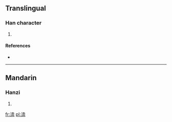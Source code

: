 ==Translingual==

===Han character===
{{Han char|rn=85|rad=水|as=09|sn=12|four=3419<sub>1</sub>|canj=水木一火 (EDMF)}}

# {{defn|Han|sort=水09}}

====References====
* {{Han ref|kx=0636.020|dkj=17802|dj=1043.100|hdz=31670.020|uh=6E3F|ud=28223|bh=D9F2|bd=55794}}

----

==Mandarin==

===Hanzi===
{{cmn-hanzi|pin=[[bá]] ([[ba2]]), [[nài]] ([[nai4]])|wg=pa<sup>2</sup>, nai<sup>4</sup>}}

# {{defn|Mandarin|sort=水09}}

[[fr:渿]]
[[pl:渿]]